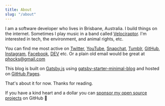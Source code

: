 ```yaml
---
title: About
slug: "/about"
---
```


I am a software developer who lives in Brisbane, Australia. I build things on the internet. Sometimes I play music in a band called [Velociraptor](https://open.spotify.com/artist/2oaH5gF2m6OPgZ3vuEUrPH). I'm interested in tech, the environment, and animal rights, etc.

You can find me most active on [Twitter](https://twitter.com/phocks), [YouTube](https://www.youtube.com/channel/UCdFaHY7gBbp9m9xGF0mwqFg), [Snapchat](https://www.snapchat.com/add/phocksx), [Tumblr](http://phocks.tumblr.com), [GitHub](https://github.com/phocks), [Instagram](http://instagram.com/phocks), [Facebook](https://facebook.com/phocks), [DEV](https://dev.to/phocks) etc. Or a plain old email would be great at [phocks@gmail.com](mailto:phocks@gmail.com)

This blog is built on [Gatsby.js](https://www.gatsbyjs.com/) using [gatsby-starter-minimal-blog](https://github.com/LekoArts/gatsby-starter-minimal-blog) and hosted on [GitHub Pages](https://pages.github.com/).

That's about it for now. Thanks for reading.

If you have a kind heart and a dollar you can <a href="https://github.com/sponsors/phocks">sponsor my open source projects</a> on GitHub 🙏
